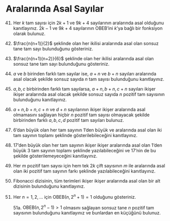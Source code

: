 # Aralarında Asal Sayılar

41. Her $k$ tam sayısı için $2k + 1$ ve $9k + 4$ sayılarının aralarında asal olduğunu kanıtlayınız. $2k - 1$ ve $9k + 4$ sayılarının OBEB’ini $k$’ya bağlı bir fonksiyon olarak bulunuz.

42. $\frac{n(n+1)}{2}$ şeklinde olan her ikilisi aralarında asal olan sonsuz tane tam sayı bulunduğunu gösteriniz.

43. $\frac{n(n+1)(n+2)}{6}$ şeklinde olan her ikilisi aralarında asal olan sonsuz tane tam sayı bulunduğunu gösteriniz.

44. $a$ ve $b$ birinden farklı tam sayılar ise, $a + n$ ve $b + n$ sayıları aralarında asal olacak şekilde sonsuz sayıda $n$ tam sayısı bulunduğunu kanıtlayınız.

45. $a, b, c$ birbirinden farklı tam sayılarsa, $a + n, b + n, c + n$ sayıları ikişer ikişer aralarında asal olacak şekilde sonsuz sayıda $n$ pozitif tam sayısının bulunduğunu kanıtlayınız.

46. $a + n, b + n, c + n$ ve $d + n$ sayılarının ikişer ikişer aralarında asal olmamasını sağlayan hiçbir $n$ pozitif tam sayısı olmayacak şekilde birbirinden farklı $a, b, c, d$ pozitif tam sayıları bulunuz.

47. 6’dan büyük olan her tam sayının 1’den büyük ve aralarında asal olan iki tam sayının toplamı şeklinde gösterilebileceğini kanıtlayınız.

48. 17’den büyük olan her tam sayının ikişer ikişer aralarında asal olan 1’den büyük 3 tam sayının toplamı şeklinde yazılabileceğini ve 17’nin de bu şekilde gösterilemeyeceğini kanıtlayınız.

49. Her $m$ pozitif tam sayısı için hem tek $2k$ çift sayısının $m$ ile aralarında asal olan iki pozitif tam sayının farkı şeklinde yazılabileceğini kanıtlayınız.

50. Fibonacci dizisinin, tüm terimleri ikişer ikişer aralarında asal olan bir alt dizisinin bulunduğunu kanıtlayınız.


51. Her $n = 1, 2, \dots$ için $\text{OBEB}(n, 2^n + 1) = 1$ olduğunu gösteriniz.

    51a. $\text{OBEB}(n, 2^n - 1) > 1$ olmasını sağlayan sonsuz tane $n$ pozitif tam sayısının bulunduğunu kanıtlayınız ve bunlardan en küçüğünü bulunuz.
